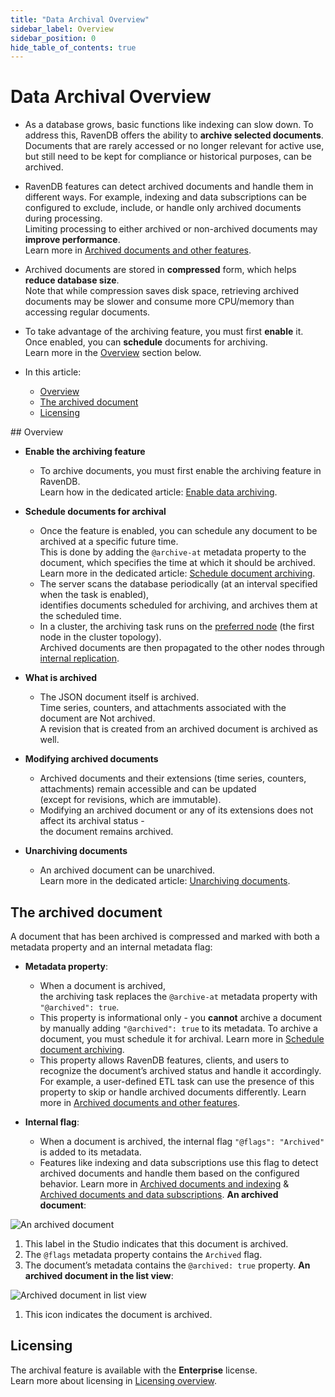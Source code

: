```yaml
---
title: "Data Archival Overview"
sidebar_label: Overview
sidebar_position: 0
hide_table_of_contents: true
---
```



# Data Archival Overview
<Admonition type="note" title="Note">

* As a database grows, basic functions like indexing can slow down.
  To address this, RavenDB offers the ability to **archive selected documents**.
  Documents that are rarely accessed or no longer relevant for active use, but still need to be kept for compliance or historical purposes, can be archived. 

* RavenDB features can detect archived documents and handle them in different ways.
  For example, indexing and data subscriptions can be configured to exclude, include, or handle only archived documents during processing.  
  Limiting processing to either archived or non-archived documents may **improve performance**.  
  Learn more in [Archived documents and other features](../data-archival/archived-documents-and-other-features).

* Archived documents are stored in **compressed** form, which helps **reduce database size**.  
  Note that while compression saves disk space, retrieving archived documents may be slower and consume more CPU/memory than accessing regular documents.

* To take advantage of the archiving feature, you must first **enable** it.  
  Once enabled, you can **schedule** documents for archiving.  
  Learn more in the [Overview](../data-archival/overview#overview) section below.
* In this article:  
  * [Overview](../data-archival/overview#overview)  
  * [The archived document](../data-archival/overview#the-archived-document)  
  * [Licensing](../data-archival/overview#licensing)

</Admonition>
## Overview

* **Enable the archiving feature**  
  * To archive documents, you must first enable the archiving feature in RavenDB.  
    Learn how in the dedicated article: [Enable data archiving](../data-archival/enable-data-archiving).

* **Schedule documents for archival**
  * Once the feature is enabled, you can schedule any document to be archived at a specific future time.  
    This is done by adding the `@archive-at` metadata property to the document, which specifies the time at which it should be archived.
    Learn more in the dedicated article: [Schedule document archiving](../data-archival/schedule-document-archiving).  
  * The server scans the database periodically (at an interval specified when the task is enabled),  
    identifies documents scheduled for archiving, and archives them at the scheduled time.
  * In a cluster, the archiving task runs on the [preferred node](../client-api/configuration/load-balance/overview#the-preferred-node) (the first node in the cluster topology).  
    Archived documents are then propagated to the other nodes through [internal replication](../server/clustering/replication/replication#internal-replication).  

* **What is archived**  
  * The JSON document itself is archived.  
    Time series, counters, and attachments associated with the document are Not archived.  
    A revision that is created from an archived document is archived as well.

* **Modifying archived documents**
    * Archived documents and their extensions (time series, counters, attachments) remain accessible and can be updated  
      (except for revisions, which are immutable).
    * Modifying an archived document or any of its extensions does not affect its archival status -  
      the document remains archived.

* **Unarchiving documents**  
  * An archived document can be unarchived.  
    Learn more in the dedicated article: [Unarchiving documents](../data-archival/unarchiving-documents).  



## The archived document

A document that has been archived is compressed and marked with both a metadata property and an internal metadata flag:

* **Metadata property**:
   * When a document is archived,  
     the archiving task replaces the `@archive-at` metadata property with `"@archived": true`.    
   * This property is informational only - you **cannot** archive a document by manually adding `"@archived": true` to its metadata.
     To archive a document, you must schedule it for archival. Learn more in [Schedule document archiving](../data-archival/schedule-document-archiving).
   * This property allows RavenDB features, clients, and users to recognize the document’s archived status and handle it accordingly.
     For example, a user-defined ETL task can use the presence of this property to skip or handle archived documents differently.
     Learn more in [Archived documents and other features](../data-archival/archived-documents-and-other-features).

* **Internal flag**:
  * When a document is archived, the internal flag `"@flags": "Archived"` is added to its metadata.
  * Features like indexing and data subscriptions use this flag to detect archived documents and handle them based on the configured behavior.
    Learn more in [Archived documents and indexing](../data-archival/archived-documents-and-other-features#archived-documents-and-indexing) & 
    [Archived documents and data subscriptions](../data-archival/archived-documents-and-other-features#archived-documents-and-subscriptions).
**An archived document**:  

![An archived document](./assets/an-archived-document.png)

1. This label in the Studio indicates that this document is archived.
2. The `@flags` metadata property contains the `Archived` flag.
3. The document’s metadata contains the `@archived: true` property.
**An archived document in the list view**:  

![Archived document in list view](./assets/archived-document-in-list-view.png)

1. This icon indicates the document is archived.



## Licensing

The archival feature is available with the **Enterprise** license.  
Learn more about licensing in [Licensing overview](../start/licensing/licensing-overview).  



